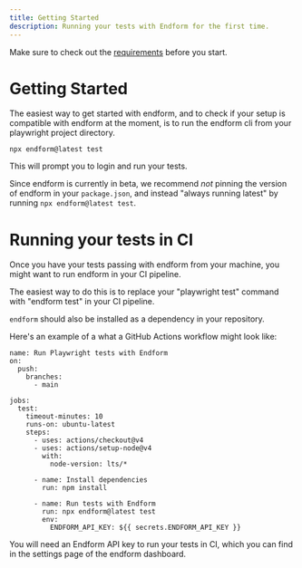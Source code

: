 ```yaml
---
title: Getting Started
description: Running your tests with Endform for the first time.
---
```



Make sure to check out the [requirements](/docs/reference/requirements) before you start.

# Getting Started

The easiest way to get started with endform, and to check if your setup is compatible with endform at the moment, is to run the endform cli from your playwright project directory.

```
npx endform@latest test
```

This will prompt you to login and run your tests.

<Aside>

Since endform is currently in beta, we recommend _not_ pinning the version of endform in your `package.json`, and instead "always running latest" by running `npx endform@latest test`.

</Aside>

# Running your tests in CI

Once you have your tests passing with endform from your machine, you might want to run endform in your CI pipeline.

The easiest way to do this is to replace your "playwright test" command with "endform test" in your CI pipeline.

`endform` should also be installed as a dependency in your repository.

Here's an example of a what a GitHub Actions workflow might look like:

```
name: Run Playwright tests with Endform
on:
  push:
    branches:
      - main

jobs:
  test:
    timeout-minutes: 10
    runs-on: ubuntu-latest
    steps:
      - uses: actions/checkout@v4
      - uses: actions/setup-node@v4
        with:
          node-version: lts/*

      - name: Install dependencies
        run: npm install

      - name: Run tests with Endform
        run: npx endform@latest test
        env:
          ENDFORM_API_KEY: ${{ secrets.ENDFORM_API_KEY }}
```

You will need an Endform API key to run your tests in CI, which you can find in the settings page of the endform dashboard.